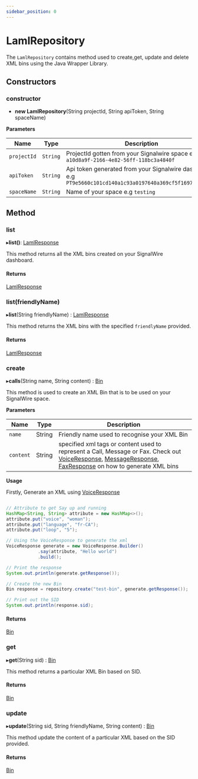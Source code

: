 ```yaml
---
sidebar_position: 0
---
```


# LamlRepository

The `LamlRepository` contains method used to create,get, update and delete XML bins using the Java Wrapper Library.

## Constructors

### constructor

- **new LamlRepository**(String projectId, String apiToken, String spaceName)

**Parameters**

| Name | Type | Description |
| ---- | ---- | ----------- |
| `projectId` | `String` | ProjectId gotten from your Signalwire space e.g `a10d8a9f-2166-4e82-56ff-118bc3a4840f` |
| `apiToken` | `String` | Api token generated from your Signalwire dashboard e.g `PT9e5660c101cd140a1c93a0197640a369cf5f16975a0079c9`|
| `spaceName` | `String` | Name of your space e.g `testing` |

## Method

### list

▸**list()**: [LamlResponse](cxml/java/reference/xml/classes/LamlResponse.mdx)

This method returns all the XML bins created on your SignalWire dashboard.

#### Returns

[LamlResponse](cxml/java/reference/xml/classes/LamlResponse.mdx)

### list(friendlyName)

▸**list**(String friendlyName) : [LamlResponse](cxml/java/reference/xml/classes/LamlResponse.mdx)

This method returns the XML bins with the specified `friendlyName` provided.

#### Returns

[LamlResponse](cxml/java/reference/xml/classes/LamlResponse.mdx)

### create

▸**calls**(String name, String content) : [Bin](cxml/java/reference/xml/classes/Bin.mdx)

This method is used to create an XML Bin that is to be used on your SignalWire space.

**Parameters**

| Name | Type | Description |
|---|---|---|
| `name` | String | Friendly name used to recognise your XML Bin |
| `content` | String | specified xml tags or content used to represent a Call, Message or Fax. Check out [VoiceResponse](cxml/java/reference/xml/classes/VoiceResponse.mdx), [MessageResponse](cxml/java/reference/xml/classes/MessageResponse.mdx), [FaxResponse](cxml/java/reference/xml/classes/FaxResponse.mdx) on how to generate XML bins |


**Usage**

Firstly, Generate an XML using [VoiceResponse](cxml/java/reference/xml/classes/VoiceResponse.mdx)

```java

// Attribute to get Say up and running
HashMap<String, String> attribute = new HashMap<>();
attribute.put("voice", "woman");
attribute.put("language", "fr-CA");
attribute.put("loop", "5");

// Using the VoiceResponse to generate the xml
VoiceResponse generate = new VoiceResponse.Builder()
            .say(attribute, "Hello world")
            .build();

// Print the response
System.out.println(generate.getResponse());

// Create the new Bin
Bin response = repository.create("test-bin", generate.getResponse());

// Print out the SID
System.out.println(response.sid);

```

#### Returns

[Bin](cxml/java/reference/xml/classes/Bin.mdx)

### get

▸**get**(String sid) : [Bin](cxml/java/reference/xml/classes/Bin.mdx)

This method returns a particular XML Bin based on SID.

#### Returns

[Bin](cxml/java/reference/xml/classes/Bin.mdx)

### update

▸**update**(String sid, String friendlyName, String content) : [Bin](cxml/java/reference/xml/classes/Bin.mdx)

This method update the content of a particular XML based on the SID provided.

#### Returns

[Bin](cxml/java/reference/xml/classes/Bin.mdx)